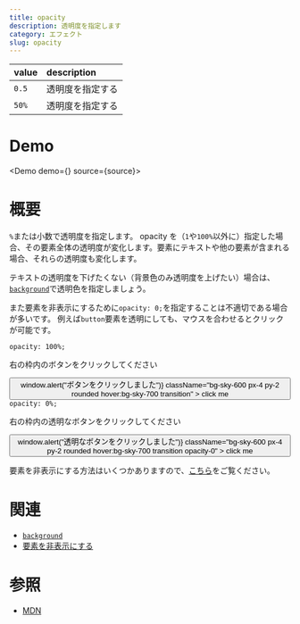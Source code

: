 ```yaml
---
title: opacity
description: 透明度を指定します
category: エフェクト
slug: opacity
---
```



| value | description      |
| :---- | :--------------- |
| `0.5` | 透明度を指定する |
| `50%` | 透明度を指定する |

# Demo

<Demo demo={<Preview />} source={source}>
  <Snippet />
</Demo>

# 概要

`%`または小数で透明度を指定します。
opacity を（`1`や`100%`以外に）指定した場合、その要素全体の透明度が変化します。要素にテキストや他の要素が含まれる場合、それらの透明度も変化します。

テキストの透明度を下げたくない（背景色のみ透明度を上げたい）場合は、[`background`](/background)で透明色を指定しましょう。

また要素を非表示にするために`opacity: 0;`を指定することは不適切である場合が多いです。
例えば`button`要素を透明にしても、マウスを合わせるとクリックが可能です。

<DemoBox className="grid grid-cols-2 gap-12">
  <div className="flex items-center space-x-8">
    <div className="space-y-2">
      <code>opacity: 100%;</code>
      <p className="text-sm text-twhite-50">右の枠内のボタンをクリックしてください</p>
    </div>
    <div className="p-2 border border-red-400 rounded shrink-0">
      <button
        onClick={() => window.alert("ボタンをクリックしました")}
        className="bg-sky-600 px-4 py-2 rounded hover:bg-sky-700 transition"
      >
        click me
      </button>
    </div>
  </div>
  <div className="flex items-center space-x-8">
    <div className="space-y-2">
      <code>opacity: 0%;</code>
      <p className="text-sm text-twhite-50">右の枠内の透明なボタンをクリックしてください</p>
    </div>
    <div className="p-2 border border-red-400 rounded shrink-0">
      <button
        onClick={() => window.alert("透明なボタンをクリックしました")}
        className="bg-sky-600 px-4 py-2 rounded hover:bg-sky-700 transition opacity-0"
      >
        click me
      </button>
    </div>
  </div>
</DemoBox>

要素を非表示にする方法はいくつかありますので、[こちら](#)をご覧ください。

# 関連

- [`background`](/background)
- [要素を非表示にする](#)

# 参照

- [MDN](https://developer.mozilla.org/ja/docs/Web/CSS/opacity)
